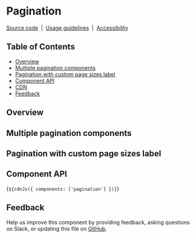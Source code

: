
<Meta of={PaginationStories} />

# Pagination

[Source code](https://github.com/carbon-design-system/carbon/tree/main/packages/web-components/src/components/pagination)
&nbsp;|&nbsp;
[Usage guidelines](https://www.carbondesignsystem.com/components/pagination/usage)
&nbsp;|&nbsp;
[Accessibility](https://www.carbondesignsystem.com/components/pagination/accessibility)

## Table of Contents

- [Overview](#overview)
- [Multiple pagination components](#multiple-pagination-components)
- [Pagination with custom page sizes label](#pagination-with-custom-page-sizes-label)
- [Component API](#component-api)
- [CDN](#cdn)
- [Feedback](#feedback)

## Overview

<Canvas of={PaginationStories.Default} />

## Multiple pagination components

<Canvas of={PaginationStories.MultiplePaginationComponents} />

## Pagination with custom page sizes label

<Canvas of={PaginationStories.PaginationWithCustomPageSizesLabel} />

## Component API

<ArgTypes of="cds-pagination" />

<Markdown>{`${cdnJs({ components: ['pagination'] })}`}</Markdown>

## Feedback

Help us improve this component by providing feedback, asking questions on Slack,
or updating this file on
[GitHub](https://github.com/carbon-design-system/carbon/edit/main/packages/web-components/src/components/pagination/pagination.mdx).
